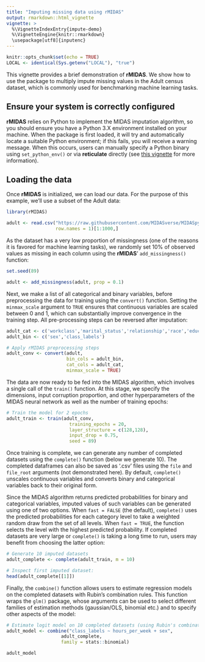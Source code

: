 ```yaml
---
title: "Imputing missing data using rMIDAS"
output: rmarkdown::html_vignette
vignette: >
  %\VignetteIndexEntry{impute-demo}
  %\VignetteEngine{knitr::rmarkdown}
  \usepackage[utf8]{inputenc}
---
```


```r
knitr::opts_chunk$set(echo = TRUE)
LOCAL <- identical(Sys.getenv("LOCAL"), "true")
```

This vignette provides a brief demonstration of **rMIDAS**. We show how to use the package to multiply impute missing values in the Adult census dataset, which is commonly used for benchmarking machine learning tasks.

## Ensure your system is correctly configured

**rMIDAS** relies on Python to implement the MIDAS imputation algorithm, so you should ensure you have a Python 3.X environment installed on your machine. When the package is first loaded, it will try and automatically locate a suitable Python environment; if this fails, you will receive a warning message. When this occurs, users can manually specify a Python binary using `set_python_env()` or via **reticulate** directly (see [this vignette](custom_python_versions.html) for more information).

## Loading the data

Once **rMIDAS** is initialized, we can load our data. For the purpose of this example, we'll use a subset of the Adult data:

```r
library(rMIDAS)

adult <- read.csv("https://raw.githubusercontent.com/MIDASverse/MIDASpy/master/Examples/adult_data.csv",
                  row.names = 1)[1:1000,]
```

As the dataset has a very low proportion of missingness (one of the reasons it is favored for machine learning tasks), we randomly set 10% of observed values as missing in each column using the **rMIDAS**' `add_missingness()` function:

```r
set.seed(89)

adult <- add_missingness(adult, prop = 0.1)
```

Next, we make a list of all categorical and binary variables, before preprocessing the data for training using the `convert()` function. Setting the `minmax_scale` argument to `TRUE` ensures that continuous variables are scaled between 0 and 1, which can substantially improve convergence in the training step. All pre-processing steps can be reversed after imputation:

```r

adult_cat <- c('workclass','marital_status','relationship','race','education','occupation','native_country')
adult_bin <- c('sex','class_labels')

# Apply rMIDAS preprocessing steps
adult_conv <- convert(adult, 
                      bin_cols = adult_bin, 
                      cat_cols = adult_cat,
                      minmax_scale = TRUE)
```

The data are now ready to be fed into the MIDAS algorithm, which involves a single call of the `train()` function. At this stage, we specify the dimensions, input corruption proportion, and other hyperparameters of the MIDAS neural network as well as the number of training epochs:

```r
# Train the model for 2 epochs
adult_train <- train(adult_conv,
                       training_epochs = 20,
                       layer_structure = c(128,128),
                       input_drop = 0.75,
                       seed = 89)
```

Once training is complete, we can generate any number of completed datasets using the `complete()` function (below we generate 10). The completed dataframes can also be saved as '.csv' files using the `file` and `file_root` arguments (not demonstrated here). By default, `complete()` unscales continuous variables and converts binary and categorical variables back to their original form.

Since the MIDAS algorithm returns predicted probabilities for binary and categorical variables, imputed values of such variables can be generated using one of two options. When `fast = FALSE` (the default), `complete()` uses the predicted probabilities for each category level to take a weighted random draw from the set of all levels. When `fast = TRUE`, the function selects the level with the highest predicted probability. If completed datasets are very large or `complete()` is taking a long time to run, users may benefit from choosing the latter option:

```r

# Generate 10 imputed datasets
adult_complete <- complete(adult_train, m = 10)

# Inspect first imputed dataset:
head(adult_complete[[1]])
```

Finally, the `combine()` function allows users to estimate regression models on the completed datasets with Rubin's combination rules. This function wraps the `glm()` package, whose arguments can be used to select different families of estimation methods (gaussian/OLS, binomial etc.) and to specify other aspects of the model:

```r

# Estimate logit model on 10 completed datasets (using Rubin's combination rules)
adult_model <- combine("class_labels ~ hours_per_week + sex", 
                    adult_complete,
                    family = stats::binomial)

adult_model
```
